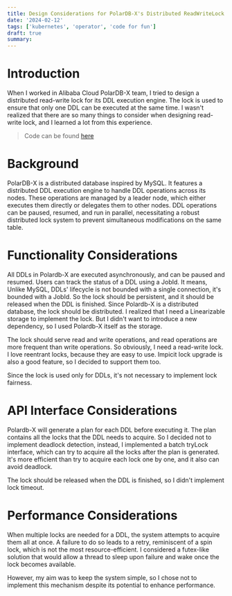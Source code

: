 ```yaml
---
title: Design Considerations for PolarDB-X's Distributed ReadWriteLock
date: '2024-02-12'
tags: ['kubernetes', 'operator', 'code for fun']
draft: true
summary:
---
```


# Introduction
When I worked in Alibaba Cloud PolarDB-X team, I tried to design a distributed read-write lock for its DDL execution engine.
The lock is used to ensure that only one DDL can be executed at the same time.
I wasn't realized that there are so many things to consider when designing read-write lock, and I learned a lot from this experience.

> Code can be found [here](https://github.com/polardb/polardbx-sql/blob/a7a1d0d4dac3a9cf8ecfcc52f2c8ef126e187ca4/polardbx-gms/src/main/java/com/alibaba/polardbx/gms/metadb/misc/PersistentReadWriteLock.java#L55)

# Background

PolarDB-X is a distributed database inspired by MySQL. It features a distributed DDL execution engine to handle DDL operations across its nodes.
These operations are managed by a leader node, which either executes them directly or delegates them to other nodes.
DDL operations can be paused, resumed, and run in parallel, necessitating a robust distributed lock system to prevent simultaneous modifications on the same table.



# Functionality Considerations

All DDLs in Polardb-X are executed asynchronously, and can be paused and resumed. Users can track the status of a DDL using a JobId.
It means, Unlike MySQL, DDLs' lifecycle is not bounded with a single connection, it's bounded with a JobId.
So the lock should be persistent, and it should be released when the DDL is finished. Since Polardb-X is a distributed database, the lock should be distributed.
I realized that I need a Linearizable storage to implement the lock. But I didn't want to introduce a new dependency, so I used Polardb-X itself as the storage.


The lock should serve read and write operations, and read operations are more frequent than write operations. So obviously, I need a read-write lock.
I love reentrant locks, because they are easy to use. Impicit lock upgrade is also a good feature, so I decided to support them too.

Since the lock is used only for DDLs, it's not necessary to implement lock fairness.

# API Interface Considerations

Polardb-X will generate a plan for each DDL before executing it. The plan contains all the locks that the DDL needs to acquire.
So I decided not to implement deadlock detection, instead, I implemented a batch tryLock interface, which can try to acquire all the locks after the plan is generated.
It's more efficient than try to acquire each lock one by one, and it also can avoid deadlock.

The lock should be released when the DDL is finished, so I didn't implement lock timeout.

# Performance Considerations

When multiple locks are needed for a DDL, the system attempts to acquire them all at once.
A failure to do so leads to a retry, reminiscent of a spin lock, which is not the most resource-efficient.
I considered a futex-like solution that would allow a thread to sleep upon failure and wake once the lock becomes available.

However, my aim was to keep the system simple, so I chose not to implement this mechanism despite its potential to enhance performance.

